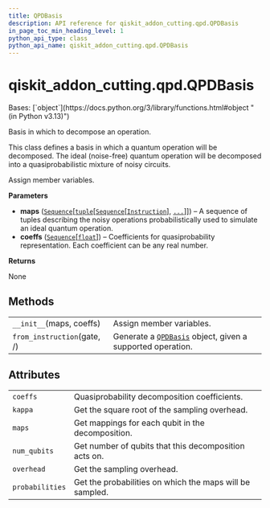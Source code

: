 ```yaml
---
title: QPDBasis
description: API reference for qiskit_addon_cutting.qpd.QPDBasis
in_page_toc_min_heading_level: 1
python_api_type: class
python_api_name: qiskit_addon_cutting.qpd.QPDBasis
---
```


<span id="qiskit-addon-cutting-qpd-qpdbasis" />

# qiskit\_addon\_cutting.qpd.QPDBasis

<Class id="qiskit_addon_cutting.qpd.QPDBasis" isDedicatedPage={true} github="https://github.com/Qiskit/qiskit-addon-cutting/tree/stable/0.9/qiskit_addon_cutting/qpd/qpd_basis.py" signature="QPDBasis(maps, coeffs)" modifiers="class">
  Bases: [`object`](https://docs.python.org/3/library/functions.html#object "(in Python v3.13)")

  Basis in which to decompose an operation.

  This class defines a basis in which a quantum operation will be decomposed. The ideal (noise-free) quantum operation will be decomposed into a quasiprobabilistic mixture of noisy circuits.

  Assign member variables.

  **Parameters**

  *   **maps** ([`Sequence`](https://docs.python.org/3/library/collections.abc.html#collections.abc.Sequence "(in Python v3.13)")\[[`tuple`](https://docs.python.org/3/library/stdtypes.html#tuple "(in Python v3.13)")\[[`Sequence`](https://docs.python.org/3/library/collections.abc.html#collections.abc.Sequence "(in Python v3.13)")\[[`Instruction`](/api/qiskit/qiskit.circuit.Instruction "(in Qiskit v1.2)")], [`...`](https://docs.python.org/3/library/constants.html#Ellipsis "(in Python v3.13)")]]) – A sequence of tuples describing the noisy operations probabilistically used to simulate an ideal quantum operation.
  *   **coeffs** ([`Sequence`](https://docs.python.org/3/library/collections.abc.html#collections.abc.Sequence "(in Python v3.13)")\[[`float`](https://docs.python.org/3/library/functions.html#float "(in Python v3.13)")]) – Coefficients for quasiprobability representation. Each coefficient can be any real number.

  **Returns**

  None

  ## Methods

  |                             |                                                                                                                                      |
  | --------------------------- | ------------------------------------------------------------------------------------------------------------------------------------ |
  | `__init__`(maps, coeffs)    | Assign member variables.                                                                                                             |
  | `from_instruction`(gate, /) | Generate a [`QPDBasis`](#qiskit_addon_cutting.qpd.QPDBasis "qiskit_addon_cutting.qpd.QPDBasis") object, given a supported operation. |

  ## Attributes

  |                 |                                                          |
  | --------------- | -------------------------------------------------------- |
  | `coeffs`        | Quasiprobability decomposition coefficients.             |
  | `kappa`         | Get the square root of the sampling overhead.            |
  | `maps`          | Get mappings for each qubit in the decomposition.        |
  | `num_qubits`    | Get number of qubits that this decomposition acts on.    |
  | `overhead`      | Get the sampling overhead.                               |
  | `probabilities` | Get the probabilities on which the maps will be sampled. |
</Class>

